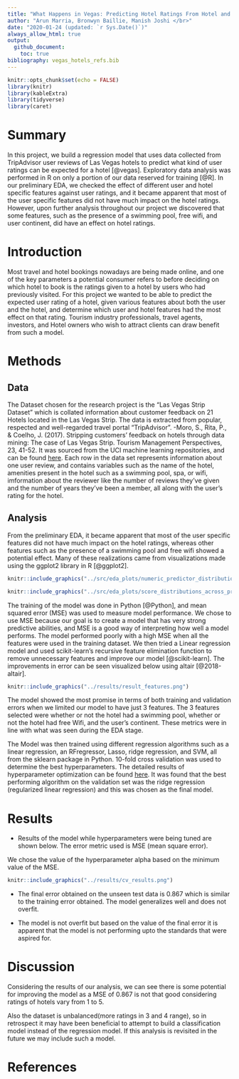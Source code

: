 ```yaml
---
title: "What Happens in Vegas: Predicting Hotel Ratings From Hotel and User Data"
author: "Arun Marria, Bronwyn Baillie, Manish Joshi </br>"
date: "2020-01-24 (updated: `r Sys.Date()`)"
always_allow_html: true
output: 
  github_document:
    toc: true
bibliography: vegas_hotels_refs.bib 
---
```


```r
knitr::opts_chunk$set(echo = FALSE)
library(knitr)
library(kableExtra)
library(tidyverse)
library(caret)
```


# Summary

In this project, we build a regression model that uses data collected from TripAdvisor user reviews of Las Vegas hotels to predict what kind of user ratings can be expected for a hotel [@vegas].  Exploratory data analysis was performed in R on only a portion of our data reserved for training [@R]. In our preliminary EDA, we checked the effect of different user and hotel specific features against user ratings, and it became apparent that most of the user specific features did not have much impact on the hotel ratings. However, upon further analysis throughout our project we discovered that some features, such as the presence of a swimming pool, free wifi, and user continent, did have an effect on hotel ratings.


# Introduction

Most travel and hotel bookings nowadays are being made online, and one of the key parameters a potential consumer refers to before deciding on which hotel to book is the ratings given to a hotel by users who had previously visited. For this project we wanted to be able to predict the expected user rating of a hotel, given various features about both the user and the hotel, and determine which user and hotel features had the most effect on that rating. Tourism industry professionals, travel agents, investors, and Hotel owners who wish to attract clients can draw benefit from such a model. 

# Methods

## Data

The Dataset chosen for the research project is the “Las Vegas Strip Dataset” which is collated information about customer feedback on 21 Hotels located in the Las Vegas Strip. The data is extracted from popular, respected and well-regarded travel portal “TripAdvisor”. 
-Moro, S., Rita, P., & Coelho, J. (2017). Stripping customers' feedback on hotels through data mining: The case of Las Vegas Strip. Tourism Management Perspectives, 23, 41-52. 
It was sourced from the UCI machine learning repositories, and can be found [here](https://archive.ics.uci.edu/ml/datasets/Las+Vegas+Strip). Each row in the data set represents information about one user review, and contains variables such as the name of the hotel, amenities present in the hotel such as a swimming pool, spa, or wifi, imformation about the reviewer like the number of reviews they've given and the number of years they've been a member, all along with the user's rating for the hotel.


## Analysis

From the preliminary EDA, it became apparent that most of the user specific features did not have much impact on the hotel ratings, whereas other features such as the presence of a swimming pool and free wifi showed a potential effect. Many of these realizations came from visualizations made using the ggplot2 library in R [@ggplot2]. 

```r
knitr::include_graphics("../src/eda_plots/numeric_predictor_distributions_across_scores.png")

```
```r
knitr::include_graphics("../src/eda_plots/score_distributions_across_predictors.png")

```


The training of the model was done in Python [@Python], and mean squared error (MSE) was used to measure model performance. We chose to use MSE because our goal is to create a model that has very strong predictive abilities, and MSE is a good way of interpreting how well a model performs. The model performed poorly with a high MSE when all the features were used in the training dataset. We then tried a Linear regression model and used scikit-learn's recursive feature elimination function to remove unnecessary features and improve our model [@scikit-learn]. The improvements in error can be seen visualized below using altair [@2018-altair].

```r
knitr::include_graphics("../results/result_features.png")

```


The model showed the most promise in terms of both training and validation errors when we limited our model to have just 3 features. The 3 features selected were whether or not the hotel had a swimming pool, whether or not the hotel had free Wifi, and the user's continent. These metrics were in line with what was seen during the EDA stage.



The Model was then trained using different regression algorithms such as a linear regression, an RFregressor, Lasso, ridge regression, and SVM, all from the sklearn package in Python. 10-fold cross validation was used to determine the best hyperparameters. The detailed results of hyperparameter optimization can be found [here](../results/hyperparamter_results.csv). It was found that the best performing algorithm on the validation set was the ridge regression (regularized linear regression) and this was chosen as the final model.


# Results

- Results of the model while hyperparameters were being tuned are shown below. The error metric used is MSE (mean square error).

We chose the value of the hyperparameter alpha based on the minimum value of the MSE.



```r
knitr::include_graphics("../results/cv_results.png")
```

- The final error obtained on the unseen test data is 0.867 which is similar to the training error obtained. The model generalizes well and does not overfit. 

- The model is not overfit but based on the value of the final error it is apparent that the model is not performing upto the standards that were aspired for.

# Discussion

Considering the results of our analysis, we can see there is some potential for improving the model as a MSE of 0.867 is not that good considering ratings of hotels vary from 1 to 5.

Also the dataset is unbalanced(more ratings in 3 and 4 range), so in retrospect it may have been  beneficial to attempt to build a classification  model instead of the regression model. If this analysis is revisited in the future we may include such a model.


# References